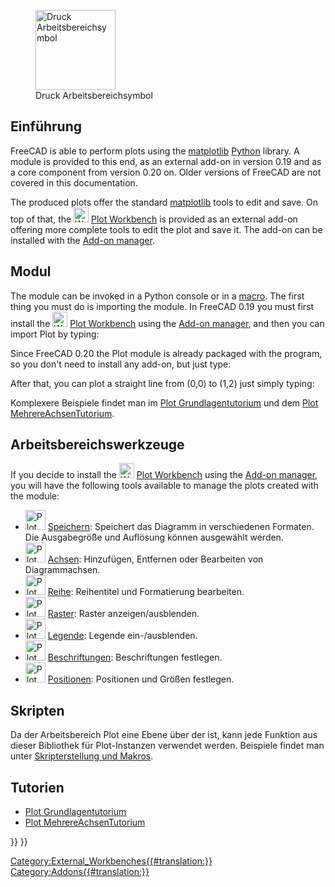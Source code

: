 <languages/>

[[Image:Workbench_Plot.svg|thumb|128px|Druck Arbeitsbereichsymbol]]

{{TOCright}}

<span id="Introduction"></span>
== Einführung ==

FreeCAD is able to perform plots using the [https://matplotlib.org/ matplotlib] [[Python|Python]] library. A module is provided to this end, as an external add-on in version 0.19 and as a core component from version 0.20 on. Older versions of FreeCAD are not covered in this documentation.

The produced plots offer the standard [https://matplotlib.org/ matplotlib] tools to edit and save. On top of that, the [[Image:Workbench_Plot.svg|24px]] [[Plot_Workbench|Plot Workbench]] is provided as an external add-on offering more complete tools to edit the plot and save it. The add-on can be installed with the [[Std_AddonMgr|Add-on manager]].

<span id="Module"></span>
==Modul==

The module can be invoked in a Python console or in a [[Macros|macro]]. The first thing you must do is importing the module. In FreeCAD 0.19 you must first install the [[Image:Workbench_Plot.svg|24px]] [[Plot_Workbench|Plot Workbench]] using the [[Std_AddonMgr|Add-on manager]], and then you can import Plot by typing:

{{Code|code=
from freecad.plot import Plot
}}

Since FreeCAD 0.20 the Plot module is already packaged with the program, so you don't need to install any add-on, but just type:

{{Code|code=
from FreeCAD.Plot import Plot
}}

After that, you can plot a straight line from (0,0) to (1,2) just simply typing:

{{Code|code=
Plot.plot([0, 1], [0, 2])
}}

Komplexere Beispiele findet man im [[Plot_Basic_tutorial/de|Plot Grundlagentutorium]] und dem [[Plot_MultiAxes_tutorial/de|Plot MehrereAchsenTutorium]].

<span id="Workbench_Tools"></span>
==Arbeitsbereichswerkzeuge==

If you decide to install the [[Image:Workbench_Plot.svg|24px]] [[Plot_Workbench|Plot Workbench]] using the [[Std_AddonMgr|Add-on manager]], you will have the following tools available to manage the plots created with the module:

* [[Image:Plot_Save.svg|32px]] [[Plot_Save/de|Speichern]]: Speichert das Diagramm in verschiedenen Formaten. Die Ausgabegröße und Auflösung können ausgewählt werden.
* [[Image:Plot_Axes.svg|32px]] [[Plot_Axes/de|Achsen]]: Hinzufügen, Entfernen oder Bearbeiten von Diagrammachsen.
* [[Image:Plot_Series.svg|32px]] [[Plot_Series/de|Reihe]]: Reihentitel und Formatierung bearbeiten.
* [[Image:Plot_Grid.svg|32px]] [[Plot_Grid/de|Raster]]: Raster anzeigen/ausblenden.
* [[Image:Plot_Legend.svg|32px]] [[Plot_Legend/de|Legende]]: Legende ein-/ausblenden.
* [[Image:Plot_Labels.svg|32px]] [[Plot_Labels/de|Beschriftungen]]: Beschriftungen festlegen.
* [[Image:Plot_Positions.svg|32px]] [[Plot_Positions/de|Positionen]]: Positionen und Größen festlegen.

<span id="Scripting"></span>
==Skripten==

Da der Arbeitsbereich Plot eine Ebene über der {{incode|matplotlib}} ist, kann jede Funktion aus dieser Bibliothek für Plot-Instanzen verwendet werden. Beispiele findet man unter [[Scripting_and_macros/de|Skripterstellung und Makros]].

<span id="Tutorial"></span>
==Tutorien==

* [[Plot Basic tutorial/de|Plot Grundlagentutorium]]
* [[Plot MultiAxes tutorial/de|Plot  MehrereAchsenTutorium]]


{{Plot_Tools_navi{{#translation:}}}}
{{Userdocnavi{{#translation:}}}}
[[Category:External_Workbenches{{#translation:}}]]
[[Category:Addons{{#translation:}}]]